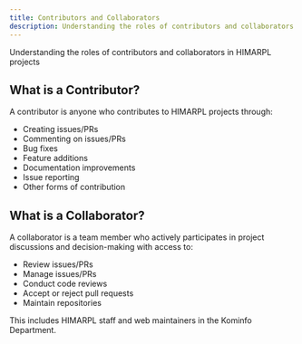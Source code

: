 ```yaml
---
title: Contributors and Collaborators
description: Understanding the roles of contributors and collaborators in HIMARPL projects
---
```


Understanding the roles of contributors and collaborators in HIMARPL projects

## What is a Contributor?

A contributor is anyone who contributes to HIMARPL projects through:

- Creating issues/PRs
- Commenting on issues/PRs
- Bug fixes
- Feature additions
- Documentation improvements
- Issue reporting
- Other forms of contribution

## What is a Collaborator?

A collaborator is a team member who actively participates in project discussions and decision-making with access to:

- Review issues/PRs
- Manage issues/PRs
- Conduct code reviews
- Accept or reject pull requests
- Maintain repositories

This includes HIMARPL staff and web maintainers in the Kominfo Department.
